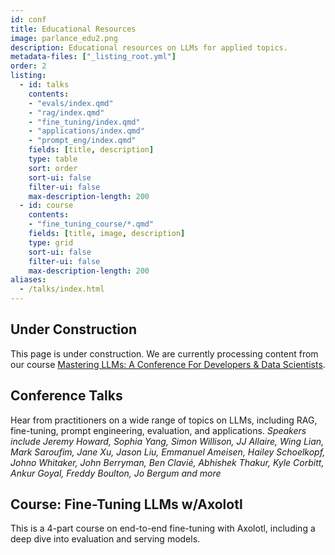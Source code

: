 ```yaml
---
id: conf
title: Educational Resources
image: parlance_edu2.png
description: Educational resources on LLMs for applied topics.
metadata-files: ["_listing_root.yml"]
order: 2
listing:
  - id: talks
    contents: 
    - "evals/index.qmd"
    - "rag/index.qmd"
    - "fine_tuning/index.qmd"
    - "applications/index.qmd"
    - "prompt_eng/index.qmd"
    fields: [title, description]
    type: table
    sort: order
    sort-ui: false
    filter-ui: false
    max-description-length: 200
  - id: course
    contents: 
    - "fine_tuning_course/*.qmd"
    fields: [title, image, description]
    type: grid
    sort-ui: false
    filter-ui: false
    max-description-length: 200
aliases:
  - /talks/index.html
---
```


:::{.callout-caution}
## Under Construction
This page is under construction.  We are currently processing content from our course [Mastering LLMs: A Conference For Developers & Data Scientists](https://maven.com/parlance-labs/fine-tuning).
:::

## Conference Talks

Hear from practitioners on a wide range of topics on LLMs, including RAG, fine-tuning, prompt engineering, evaluation, and applications.  _Speakers include Jeremy Howard, Sophia Yang, Simon Willison, JJ Allaire, Wing Lian, Mark Saroufim, Jane Xu, Jason Liu, Emmanuel Ameisen, Hailey Schoelkopf, Johno Whitaker, John Berryman, Ben Clavié, Abhishek Thakur, Kyle Corbitt, Ankur Goyal, Freddy Boulton, Jo Bergum and more_

:::{#talks}
:::

## Course: Fine-Tuning LLMs w/Axolotl

This is a 4-part course on end-to-end fine-tuning with Axolotl, including a deep dive into evaluation and serving models.

:::{#course}
:::



<center><script async data-uid="6379a28bdb" src="https://hamel.ck.page/6379a28bdb/index.js"></script></center>